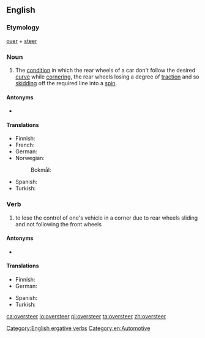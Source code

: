 ==English==
{{wikipedia}}

===Etymology===
[[over]] + [[steer]]

===Noun===
{{en-noun}}

# The [[condition]] in which the rear wheels of a car don't follow the desired [[curve]] while [[cornering]], the rear wheels losing a degree of [[traction]] and so [[skidding]] off the required line into a [[spin]].

====Antonyms====
* {{l|en|understeer}}

====Translations====
{{trans-top}}
* Finnish: {{t+|fi|yliohjautuvuus}}
* French: {{t+|fr|survirage|m}}
* German: {{t|de|Übersteuern|n}}
* Norwegian:
*: Bokmål: {{t+|nb|overstyring|m|f}}
{{trans-mid}}
* Spanish: {{t+|es|sobreviraje|m}}
* Turkish: {{t|tr|fazla çevrime}}
{{trans-bottom}}

===Verb===
{{en-verb}}

# to lose the control of one's vehicle in a corner due to rear wheels sliding and not following the front wheels

====Antonyms====
* {{l|en|understeer}}

====Translations====
{{trans-top}}
* Finnish: {{t|fi|yliohjautua}}
* German: {{t|de|übersteuern}}
{{trans-mid}}
* Spanish: {{t+|es|sobrevirar}}
* Turkish: {{t|tr|fazla çevrimek}}
{{trans-bottom}}

[[Category:English ergative verbs]]
[[Category:en:Automotive]]

[[ca:oversteer]]
[[io:oversteer]]
[[pl:oversteer]]
[[ta:oversteer]]
[[zh:oversteer]]